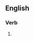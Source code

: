 ==English==

===Verb===
{{en-verb|affranchis}}

# {{lb|en|possibly|_|nonstandard}} {{alternative spelling of|affranchise|lang=en}}